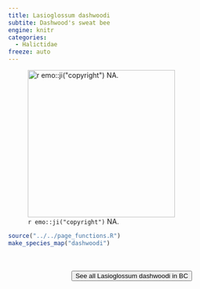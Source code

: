 ```yaml
---
title: Lasioglossum dashwoodi
subtite: Dashwood's sweat bee
engine: knitr
categories:
  - Halictidae
freeze: auto
---
```

![`r emo::ji("copyright")` NA.](/files/no_bee.png){height=300}





```r
source("../../page_functions.R")
make_species_map("dashwoodi")
```
<br><br>
<center>


<a href="NA"><button type="button" class="btn btn-secondary">See all Lasioglossum dashwoodi in BC <i class="fa-solid fa-arrow-up-right-from-square"></i> </button></a>
</center>
